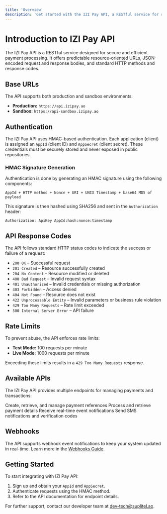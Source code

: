 ```yaml
---
title: 'Overview'
description: 'Get started with the IZI Pay API, a RESTful service for seamless payment processing.'
---
```


# Introduction to IZI Pay API

The IZI Pay API is a RESTful service designed for secure and efficient payment processing. It offers predictable resource-oriented URLs, JSON-encoded request and response bodies, and standard HTTP methods and response codes.

## Base URLs

The API supports both production and sandbox environments:

- **Production:** `https://api.izipay.ao`
- **Sandbox:** `https://api-sandbox.izipay.ao`

## Authentication

The IZI Pay API uses HMAC-based authentication. Each application (client) is assigned an `AppId` (client ID) and `AppSecret` (client secret). These credentials must be securely stored and never exposed in public repositories.

### HMAC Signature Generation

Authentication is done by generating an HMAC signature using the following components:

```plaintext
AppId + HTTP method + Nonce + URI + UNIX Timestamp + base64 MD5 of payload
```

This signature is then hashed using SHA256 and sent in the `Authorization` header:

```plaintext
Authorization: ApiKey AppId:hash:nonce:timestamp
```

## API Response Codes

The API follows standard HTTP status codes to indicate the success or failure of a request:

- `200 OK` – Successful request
- `201 Created` – Resource successfully created
- `204 No Content` – Resource modified or deleted
- `400 Bad Request` – Invalid request syntax
- `401 Unauthorized` – Invalid credentials or missing authorization
- `403 Forbidden` – Access denied
- `404 Not Found` – Resource does not exist
- `422 Unprocessable Entity` – Invalid parameters or business rule violation
- `429 Too Many Requests` – Rate limit exceeded
- `500 Internal Server Error` – API failure

## Rate Limits

To prevent abuse, the API enforces rate limits:

- **Test Mode:** 100 requests per minute
- **Live Mode:** 1000 requests per minute

Exceeding these limits results in a `429 Too Many Requests` response.

## Available APIs

The IZI Pay API provides multiple endpoints for managing payments and transactions:

<CardGroup cols={2}>
  <Card title="References API" icon="link" href="/api-reference/references">
    Create, retrieve, and manage payment references
  </Card>
  <Card title="Payments API" icon="credit-card" href="/api-reference/payments">
    Process and retrieve payment details
  </Card>
  <Card title="Callbacks/Webhooks API" icon="bell" href="/api-reference/webhooks">
    Receive real-time event notifications
  </Card>
  <Card title="SMS API" icon="message" href="/api-reference/sms">
    Send SMS notifications and verification codes
  </Card>
</CardGroup>

## Webhooks

The API supports webhook event notifications to keep your system updated in real-time. Learn more in the [Webhooks Guide](/webhooks/overview).

## Getting Started

To start integrating with IZI Pay API:

1. Sign up and obtain your `AppId` and `AppSecret`.
2. Authenticate requests using the HMAC method.
3. Refer to the API documentation for endpoint details.

For further support, contact our developer team at [dev-tech@suplitel.ao](mailto:dev-tech@suplitel.ao).
